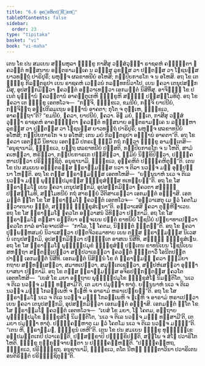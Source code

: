 ```yaml
---
title: "6.6 ອຸຄ຺ຄຫິຕປຏິຄ຺ຄຫຓ"
tableOfContents: false
sidebar:
  order: 23
type: "tipitaka"
basket: "vi"
book: "vi-maha"
---
```



<DynamicBreadcrumb />

<Division number="275" book="vi-maha">

<Paragraph number="1255" book="vi-maha">
ເຕນ ໂຂ ປນ ສມເຍນ ສມ຺ພຫຸລາ ຠິກ຺ຂູ ກາສີສຸ ວສ຺ສໍວຸຏ຺ຐາ ຣາຊຄຫໍ ຄຈ຺ຉນ຺ຕາ ຠຄວນ຺ຕໍ ທສ຺ສນາຍ ອນ຺ຕຣາມຄ຺ເຄ ນ ລຠິໍສຸ ລູຂສ຺ສ ວາ ປຓີຕສ຺ສ ວາ ໂຠຊນສ຺ສ ຍາວທຕ຺ຖໍ ປາຣິປູຣິໍ; ພຫຸຎ຺ຈ ຜລຂາທນີຍໍ ອໂຫສິ; ກປ຺ປິຍກາຣໂກ ຈ ນ ອໂຫສິ. ອຖ ໂຂ ເຕ ຠິກ຺ຂູ ກິລນ຺ຕຣູປາ ເຍນ ຣາຊຄຫໍ ເວຬຸວນໍ ກລນ຺ທກນິວາໂປ, ເຍນ ຠຄວາ ເຕນຸປສງ຺ກມິໍສຸ, ອຸປສງ຺ກມິຕ຺ວາ ຠຄວນ຺ຕໍ ອຠິວາເທຕ຺ວາ ເອກມນ຺ຕໍ ນິສີທິໍສຸ. ອາຈິຓ຺ຓໍ ໂຂ ປເນຕໍ ພຸທ຺ຘານໍ ຠຄວນ຺ຕານໍ ອາຄນ຺ຕຸເກຫິ ຠິກ຺ຂູຫິ ສທ຺ຘິໍ ປຏິສມ຺ໂມທິຕຸໍ. ອຖ ໂຂ ຠຄວາ ເຕ ຠິກ຺ຂູ ເອຕທໂວຈ—  “ກຈ຺ຈິ, ຠິກ຺ຂເວ, ຂມນີຍໍ, ກຈ຺ຈິ ຍາປນີຍໍ, ກຈ຺ຈິຕ຺ຖ ອປ຺ປກິລມເຖນ ອທ຺ຘານໍ ອາຄຕາ; ກຸໂຕ ຈ ຕຸມ຺ເຫ, ຠິກ຺ຂເວ, ອາຄຈ຺ຉຖາ”ຕິ? “ຂມນີຍໍ, ຠຄວາ, ຍາປນີຍໍ, ຠຄວາ. ອິຘ ມຍໍ, ຠນ຺ເຕ, ກາສີສຸ ວສ຺ສໍວຸຏ຺ຐາ ຣາຊຄຫໍ ອາຄຈ຺ຉນ຺ຕາ ຠຄວນ຺ຕໍ ທສ຺ສນາຍ ອນ຺ຕຣາມຄ຺ເຄ ນ ລຠິມ຺ຫາ ລູຂສ຺ສ ວາ ປຓີຕສ຺ສ ວາ ໂຠຊນສ຺ສ ຍາວທຕ຺ຖໍ ປາຣິປູຣິໍ; ພຫຸຎ຺ຈ ຜລຂາທນີຍໍ ອໂຫສິ; ກປ຺ປິຍກາຣໂກ ຈ ນ ອໂຫສິ; ເຕນ ມຍໍ ກິລນ຺ຕຣູປາ ອທ຺ຘານໍ ອາຄຕາ”ຕິ. ອຖ ໂຂ ຠຄວາ ເອຕສ຺ມິໍ ນິທາເນ ເອຕສ຺ມິໍ ປກຣເຓ ຘມ຺ມິໍ ກຖໍ ກຕ຺ວາ ຠິກ຺ຂູ ອາມນ຺ເຕສິ—  “ອນຸຊານາມິ, ຠິກ຺ຂເວ, ຍຕ຺ຖ ຜລຂາທນີຍໍ ປສ຺ສຕິ, ກປ຺ປິຍກາຣໂກ ຈ ນ ໂຫຕິ, ສາມໍ ຄເຫຕ຺ວາ, ຫຣິຕ຺ວາ, ກປ຺ປິຍກາຣເກ ປສ຺ສິຕ຺ວາ, ຠູມິຍໍ ນິກ຺ຂິປິຕ຺ວາ, ປຏິຄ຺ຄຫາເປຕ຺ວາ ປຣິຠຸຎ຺ຊິຕຸໍ. ອນຸຊານາມິ, ຠິກ຺ຂເວ, ອຸຄ຺ຄຫິຕໍ ປຏິຄ຺ຄຫິຕຸນ຺”ຕິ.
</Paragraph>

</Division>
<Division number="276" book="vi-maha">

<Paragraph number="1256" book="vi-maha">
ເຕນ ໂຂ ປນ ສມເຍນ ອຎ຺ຎຕຣສ຺ສ ພ຺ຣາຫ຺ມຓສ຺ສ ນວາ ຈ ຕິລາ ນວຎ຺ຈ ມຘຸ ອຸປ຺ປນ຺ນາ ໂຫນ຺ຕິ. ອຖ ໂຂ ຕສ຺ສ ພ຺ຣາຫ຺ມຓສ຺ສ ເອຕທໂຫສິ—  “ຍນ຺ນູນາຫໍ ນເວ ຈ ຕິເລ ນວຎ຺ຈ ມຘຸໍ ພຸທ຺ຘປ຺ປມຸຂສ຺ສ ຠິກ຺ຂຸສໍຆສ຺ສ ທເທຍ຺ຍນ຺”ຕິ. ອຖ ໂຂ ໂສ ພ຺ຣາຫ຺ມໂຓ ເຍນ ຠຄວາ ເຕນຸປສງ຺ກມິ, ອຸປສງ຺ກມິຕ຺ວາ ຠຄວຕາ ສທ຺ຘິໍ ປຏິສມ຺ໂມທິ, ສມ຺ໂມທນີຍໍ ກຖໍ ສາຣຓີຍໍ ວີຕິສາເຣຕ຺ວາ ເອກມນ຺ຕໍ ອຏ຺ຐາສິ. ເອກມນ຺ຕໍ ຐິໂຕ ໂຂ ໂສ ພ຺ຣາຫ຺ມໂຓ ຠຄວນ຺ຕໍ ເອຕທໂວຈ—  “ອຘິວາເສຕຸ ເມ ຠວໍ ໂຄຕໂມ ສ຺ວາຕນາຍ ຠຕ຺ຕໍ, ສທ຺ຘິໍ ຠິກ຺ຂຸສໍເຆນາ”ຕິ. ອຘິວາເສສິ ຠຄວາ ຕຸຓ຺ຫີຠາເວນ. ອຖ ໂຂ ໂສ ພ຺ຣາຫ຺ມໂຓ ຠຄວໂຕ ອຘິວາສນໍ ວິທິຕ຺ວາ ປກ຺ກາມິ. ອຖ ໂຂ ໂສ ພ຺ຣາຫ຺ມໂຓ ຕສ຺ສາ ຣຕ຺ຕິຍາ ອຈ຺ຈເຍນ ປຓີຕໍ ຂາທນີຍໍ ໂຠຊນີຍໍ ປຏິຍາທາເປຕ຺ວາ ຠຄວໂຕ ກາລໍ ອາໂຣຈາເປສິ—  “ກາໂລ, ໂຠ ໂຄຕມ, ນິຏ຺ຐິຕໍ ຠຕ຺ຕນ຺”ຕິ.
</Paragraph>

<Paragraph number="1257" book="vi-maha">
ອຖ ໂຂ ຠຄວາ ປຸພ຺ພຓ຺ຫສມຍໍ ນິວາເສຕ຺ວາ ປຕ຺ຕຈີວຣມາທາຍ ເຍນ ຕສ຺ສ ພ຺ຣາຫ຺ມຓສ຺ສ ນິເວສນໍ ເຕນຸປສງ຺ກມິ, ອຸປສງ຺ກມິຕ຺ວາ ປຎ຺ຎຕ຺ເຕ ອາສເນ ນິສີທິ, ສທ຺ຘິໍ ຠິກ຺ຂຸສໍເຆນ. ອຖ ໂຂ ໂສ ພ຺ຣາຫ຺ມໂຓ ພຸທ຺ຘປ຺ປມຸຂໍ ຠິກ຺ຂຸສໍຆໍ ປຓີເຕນ ຂາທນີເຍນ ໂຠຊນີເຍນ ສຫຕ຺ຖາ ສນ຺ຕປ຺ເປຕ຺ວາ ສມ຺ປວາເຣຕ຺ວາ ຠຄວນ຺ຕໍ ຠຸຕ຺ຕາວິໍ ໂອນີຕປຕ຺ຕປາຓິໍ ເອກມນ຺ຕໍ ນິສີທິ. ເອກມນ຺ຕໍ ນິສິນ຺ນໍ ໂຂ ຕໍ ພ຺ຣາຫ຺ມຓໍ ຠຄວາ ຘມ຺ມິຍາ ກຖາຍ ສນ຺ທສ຺ເສຕ຺ວາ, ສມາທເປຕ຺ວາ, ສມຸຕ຺ເຕເຊຕ຺ວາ, ສມ຺ປຫໍເສຕ຺ວາ ອຸຏ຺ຐາຍາສນາ ປກ຺ກາມິ.
</Paragraph>

<Paragraph number="1258" book="vi-maha">
ອຖ ໂຂ ຕສ຺ສ ພ຺ຣາຫ຺ມຓສ຺ສ ອຈິຣປກ຺ກນ຺ຕສ຺ສ ຠຄວໂຕ ເອຕທໂຫສິ—  “ເຍສໍ ໂຂ ມຍາ ອຕ຺ຖາຍ ພຸທ຺ຘປ຺ປມຸໂຂ ຠິກ຺ຂຸສໍໂຆ ນິມນ຺ຕິໂຕ, ‘ນເວ ຈ ຕິເລ ນວຎ຺ຈ ມຘຸໍ ທສ຺ສາມີ’ຕິ, ເຕ ມຍາ ປມຸຏ຺ຐາ ທາຕຸໍ. ຍນ຺ນູນາຫໍ ນເວ ຈ ຕິເລ ນວຎ຺ຈ ມຘຸໍ ໂກລມ຺ເພຫິ ຈ ຆເຏຫິ ຈ ອາຣາມໍ ຫຣາເປຍ຺ຍນ຺”ຕິ. ອຖ ໂຂ ໂສ ພ຺ຣາຫ຺ມໂຓ ນເວ ຈ ຕິເລ ນວຎ຺ຈ ມຘຸໍ ໂກລມ຺ເພຫິ ຈ ຆເຏຫິ ຈ ອາຣາມໍ ຫຣາເປຕ຺ວາ ເຍນ ຠຄວາ ເຕນຸປສງ຺ກມິ, ອຸປສງ຺ກມິຕ຺ວາ ເອກມນ຺ຕໍ ອຏ຺ຐາສິ. ເອກມນ຺ຕໍ ຐິໂຕ ໂຂ ໂສ ພ຺ຣາຫ຺ມໂຓ ຠຄວນ຺ຕໍ ເອຕທໂວຈ—  “ເຍສໍ ໂຂ ມຍາ, ໂຠ ໂຄຕມ, ອຕ຺ຖາຍ ພຸທ຺ຘປ຺ປມຸໂຂ ຠິກ຺ຂຸສໍໂຆ ນິມນ຺ຕິໂຕ, ‘ນເວ ຈ ຕິເລ ນວຎ຺ຈ ມຘຸໍ ທສ຺ສາມີ’ຕິ, ເຕ ມຍາ ປມຸຏ຺ຐາ ທາຕຸໍ. ປຏິຄ຺ຄຓ຺ຫາຕຸ ເມ ຠວໍ ໂຄຕໂມ ນເວ ຈ ຕິເລ ນວຎ຺ຈ ມຘຸນ຺”ຕິ. “ເຕນ ຫິ, ພ຺ຣາຫ຺ມຓ, ຠິກ຺ຂູນໍ ເທຫີ”ຕິ.
</Paragraph>

<Paragraph number="1259" book="vi-maha">
ເຕນ ໂຂ ປນ ສມເຍນ ຠິກ຺ຂູ ທຸພ຺ຠິກ຺ເຂ ອປ຺ປມຕ຺ຕເກປິ ປວາເຣນ຺ຕິ, ປຏິສງ຺ຂາປິ ປຏິກ຺ຂິປນ຺ຕິ, ສພ຺ໂພ ຈ ສໍໂຆ ປວາຣິໂຕ ໂຫຕິ. ຠິກ຺ຂູ ກຸກ຺ກຸຈ຺ຈາຍນ຺ຕາ ນ ປຏິຄ຺ຄຓ຺ຫນ຺ຕິ. “ປຏິຄ຺ຄຓ຺ຫຖ, ຠິກ຺ຂເວ, ປຣິຠຸຎ຺ຊຖ. ອນຸຊານາມິ, ຠິກ຺ຂເວ, ຕໂຕ ນີຫຏໍ ຠຸຕ຺ຕາວິນາ ປວາຣິເຕນ ອນຕິຣິຕ຺ຕໍ ປຣິຠຸຎ຺ຊິຕຸນ຺”ຕິ.
</Paragraph>
</Division>